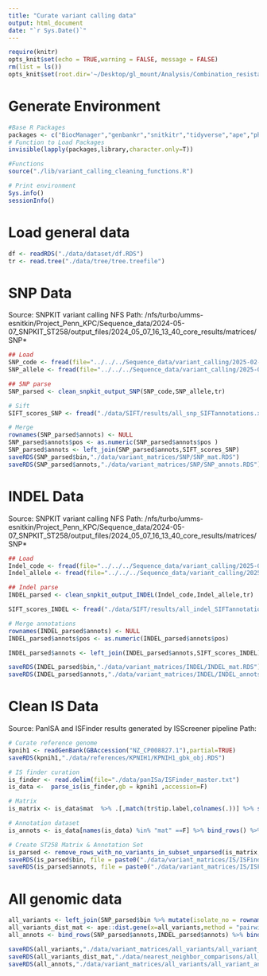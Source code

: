```yaml
---
title: "Curate variant calling data"
output: html_document
date: "`r Sys.Date()`"
---
```


```r
require(knitr)
opts_knit$set(echo = TRUE,warning = FALSE, message = FALSE) 
rm(list = ls())
opts_knit$set(root.dir='~/Desktop/gl_mount/Analysis/Combination_resistance/pre-intro-blbli-resistance-ms/')
```

# Generate Environment
```r
#Base R Packages
packages <- c("BiocManager","genbankr","snitkitr","tidyverse","ape","phytools","IRanges","rentrez","data.table")
# Function to Load Packages
invisible(lapply(packages,library,character.only=T))

#Functions 
source("./lib/variant_calling_cleaning_functions.R") 

# Print environment
Sys.info()
sessionInfo()
``` 


# Load general data
```r
df <- readRDS("./data/dataset/df.RDS")
tr <- read.tree("./data/tree/tree.treefile")
```

# SNP Data
Source: SNPKIT variant calling
NFS Path: /nfs/turbo/umms-esnitkin/Project_Penn_KPC/Sequence_data/2024-05-07_SNPKIT_ST258/output_files/2024_05_07_16_13_40_core_results/matrices/SNP*
```r
## Load
SNP_code <- fread(file="../../../Sequence_data/variant_calling/2025-02-17_snpkit_Penn_KPC_ST258/output_files/2025_02_23_21_11_49_core_results/data_matrix/matrices/SNP_matrix_code.tsv")
SNP_allele <- fread(file="../../../Sequence_data/variant_calling/2025-02-17_snpkit_Penn_KPC_ST258/output_files/2025_02_23_21_11_49_core_results/data_matrix/matrices/SNP_matrix_allele_new.tsv")

## SNP parse
SNP_parsed <- clean_snpkit_output_SNP(SNP_code,SNP_allele,tr) 

# Sift
SIFT_scores_SNP <- fread("./data/SIFT/results/all_snp_SIFTannotations.xls") %>% `colnames<-`(c("chrom","pos","ref","var","transcript_id","locus_tag","gene_name","region","variant_type_sift","aa_ref","aa_var","aa_pos","sift_score","sift_median","num_seqs","dbSNP","sift_prediction")) %>% mutate(pos = as.numeric(pos)) %>% select(-chrom,-transcript_id,-gene_name)

# Merge 
rownames(SNP_parsed$annots) <- NULL
SNP_parsed$annots$pos <- as.numeric(SNP_parsed$annots$pos )  
SNP_parsed$annots <- left_join(SNP_parsed$annots,SIFT_scores_SNP)
saveRDS(SNP_parsed$bin,"./data/variant_matrices/SNP/SNP_mat.RDS")
saveRDS(SNP_parsed$annots,"./data/variant_matrices/SNP/SNP_annots.RDS")
```

# INDEL Data
Source: SNPKIT variant calling
NFS Path: /nfs/turbo/umms-esnitkin/Project_Penn_KPC/Sequence_data/2024-05-07_SNPKIT_ST258/output_files/2024_05_07_16_13_40_core_results/matrices/SNP*

```r
## Load
Indel_code <- fread(file="../../../Sequence_data/variant_calling/2025-02-17_snpkit_Penn_KPC_ST258/output_files/2025_02_23_21_11_49_core_results/data_matrix/matrices/Indel_matrix_code.tsv")
Indel_allele <- fread(file="../../../Sequence_data/variant_calling/2025-02-17_snpkit_Penn_KPC_ST258/output_files/2025_02_23_21_11_49_core_results/data_matrix/matrices/Indel_matrix_allele.tsv")

## Indel parse
INDEL_parsed <- clean_snpkit_output_INDEL(Indel_code,Indel_allele,tr) 

SIFT_scores_INDEL <- fread("./data/SIFT/results/all_indel_SIFTannotations.xls") %>% `colnames<-`(c("chrom","pos","ref","var","transcript_id","locus_tag","gene_name","region","variant_type_sift","aa_ref","aa_var","aa_pos","sift_score","sift_median","num_seqs","dbSNP","sift_prediction")) %>% mutate(pos = as.numeric(pos)) %>% select(-chrom,-transcript_id,-gene_name)

# Merge annotations
rownames(INDEL_parsed$annots) <- NULL
INDEL_parsed$annots$pos <- as.numeric(INDEL_parsed$annots$pos)  

INDEL_parsed$annots <- left_join(INDEL_parsed$annots,SIFT_scores_INDEL)

saveRDS(INDEL_parsed$bin,"./data/variant_matrices/INDEL/INDEL_mat.RDS")
saveRDS(INDEL_parsed$annots,"./data/variant_matrices/INDEL/INDEL_annots.RDS")
```

# Clean IS Data
Source: PanISA and ISFinder results generated by ISScreener pipeline
Path: 
```r
# Curate reference genome
kpnih1 <- readGenBank(GBAccession("NZ_CP008827.1"),partial=TRUE) 
saveRDS(kpnih1,"./data/references/KPNIH1/KPNIH1_gbk_obj.RDS")

# IS finder curation
is_finder <- read.delim(file="./data/panISa/ISFinder_master.txt")  
is_data <-  parse_is(is_finder,gb = kpnih1 ,accession=F)

# Matrix
is_matrix <- is_data$mat  %>% .[,match(tr$tip.label,colnames(.))] %>% setNames(.,colnames(.))  %>% as.data.frame()

# Annotation dataset
is_annots <- is_data[names(is_data) %in% "mat" ==F] %>% bind_rows() %>% mutate(raw_rownames = rownames(is_data$mat))

# Create ST258 Matrix & Annotation Set
is_parsed <- remove_rows_with_no_variants_in_subset_unparsed(is_matrix,is_annots)
saveRDS(is_parsed$bin, file = paste0("./data/variant_matrices/IS/ISFinder_mat.RDS"))
saveRDS(is_parsed$annots, file = paste0("./data/variant_matrices/IS/ISFinder_annots.RDS"))
```

# All genomic data
```r
all_variants <- left_join(SNP_parsed$bin %>% mutate(isolate_no = rownames(.)),INDEL_parsed$bin%>% mutate(isolate_no = rownames(.))) %>% left_join(.,is_parsed$bin %>% mutate(isolate_no = rownames(.))) %>% `rownames<-`(.$isolate_no) %>% select(-isolate_no)
all_variants_dist_mat <- ape::dist.gene(x=all_variants,method = "pairwise",pairwise.deletion = T) %>%  as.matrix 
all_annots <- bind_rows(SNP_parsed$annots,INDEL_parsed$annots) %>% bind_rows(is_parsed$annots)

saveRDS(all_variants,"./data/variant_matrices/all_variants/all_variant_mat.RDS")
saveRDS(all_variants_dist_mat,"./data/nearest_neighbor_comparisons/all_variant_dist_mat.RDS")
saveRDS(all_annots,"./data/variant_matrices/all_variants/all_variant_annots.RDS")
```